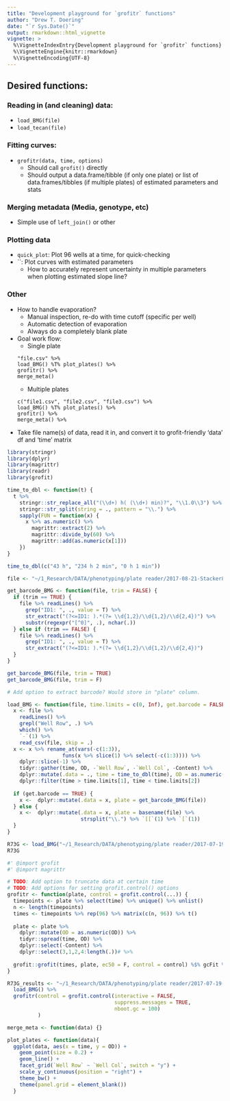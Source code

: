 ```yaml
---
title: "Development playground for `grofitr` functions"
author: "Drew T. Doering"
date: "`r Sys.Date()`"
output: rmarkdown::html_vignette
vignette: >
  %\VignetteIndexEntry{Development playground for `grofitr` functions}
  %\VignetteEngine{knitr::rmarkdown}
  %\VignetteEncoding{UTF-8}
---
```


## Desired functions:

### Reading in (and cleaning) data:
* `load_BMG(file)`
* `load_tecan(file)`

### Fitting curves:
* `grofitr(data, time, options)`
    * Should call `grofit()` directly
    * Should output a data.frame/tibble (if only one plate) or list of data.frames/tibbles (if multiple plates) of estimated parameters and stats

### Merging metadata (Media, genotype, etc)
* Simple use of `left_join()` or other

### Plotting data
* `quick_plot`: Plot 96 wells at a time, for quick-checking
* ``: Plot curves with estimated parameters
    * How to accurately represent uncertainty in multiple parameters when plotting estimated slope line?


### Other
* How to handle evaporation?
    * Manual inspection, re-do with time cutoff (specific per well)
    * Automatic detection of evaporation
    * Always do a completely blank plate
* Goal work flow:
    * Single plate
    ```
    "file.csv" %>% 
    load_BMG() %T% plot_plates() %>% 
    grofitr() %>% 
    merge_meta()
    ```
    * Multiple plates
    ```
    c("file1.csv", "file2.csv", "file3.csv") %>% 
    load_BMG() %T% plot_plates() %>% 
    grofitr() %>% 
    merge_meta() %>%
    ```

* Take file name(s) of data, read it in, and convert it to grofit-friendly 'data' df and 'time' matrix

```r
library(stringr)
library(dplyr)
library(magrittr)
library(readr)
library(grofit)
```

```r
time_to_dbl <- function(t) {
  t %>%
    stringr::str_replace_all("(\\d+) h( (\\d+) min)?", "\\1.0\\3") %>%
    stringr::str_split(string = ., pattern = "\\.") %>%
    sapply(FUN = function(x) {
      x %>% as.numeric() %>%
        magrittr::extract(2) %>%
        magrittr::divide_by(60) %>%
        magrittr::add(as.numeric(x[1]))
    })
}

time_to_dbl(c("43 h", "234 h 2 min", "0 h 1 min"))
```

```r
file <- "~/1_Research/DATA/phenotyping/plate reader/2017-08-21-Stacker8/TRno1886.CSV"

get_barcode_BMG <- function(file, trim = FALSE) {
  if (trim == TRUE) {
    file %>% readLines() %>% 
      grep("ID1: ", ., value = T) %>% 
      str_extract("(?<=ID1: ).*(?= \\d{1,2}/\\d{1,2}/\\d{2,4})") %>%
      substr(regexpr("[^0]", .), nchar(.))
  } else if (trim == FALSE) {
    file %>% readLines() %>% 
      grep("ID1: ", ., value = T) %>% 
      str_extract("(?<=ID1: ).*(?= \\d{1,2}/\\d{1,2}/\\d{2,4})")
  }
}

get_barcode_BMG(file, trim = TRUE)
get_barcode_BMG(file, trim = F)
```

```r
# Add option to extract barcode? Would store in "plate" column. 

load_BMG <- function(file, time.limits = c(0, Inf), get.barcode = FALSE) {
  x <- file %>%
    readLines() %>%
    grepl("Well Row", .) %>%
    which() %>%
    `-`(1) %>%
    read_csv(file, skip = .)
  x <- x %>% rename_at(vars(-c(1:3)),
                  funs(x %>% slice(1) %>% select(-c(1:3)))) %>%
    dplyr::slice(-1) %>%
    tidyr::gather(time, OD, -`Well Row`, -`Well Col`, -Content) %>%
    dplyr::mutate(.data = ., time = time_to_dbl(time), OD = as.numeric(OD)) %>%
    dplyr::filter(time > time.limits[1], time < time.limits[2])
  
  if (get.barcode == TRUE) {
    x <-  dplyr::mutate(.data = x, plate = get_barcode_BMG(file))
  } else {
    x <-  dplyr::mutate(.data = x, plate = basename(file) %>%
                        strsplit("\\.") %>% `[[`(1) %>% `[`(1))
  }
}

R73G <- load_BMG("~/1_Research/DATA/phenotyping/plate reader/2017-07-19-Stacker6/TRno1806.CSV", time.limits = c(5, 90))
R73G
```

```r
#' @import grofit
#' @import magrittr

# TODO: Add option to truncate data at certain time
# TODO: Add options for setting grofit.control() options
grofitr <- function(plate, control = grofit.control(...)) {
  timepoints <- plate %>% select(time) %>% unique() %>% unlist()
  n <- length(timepoints)
  times <- timepoints %>% rep(96) %>% matrix(c(n, 96)) %>% t()
  
  plate <- plate %>% 
    dplyr::mutate(OD = as.numeric(OD)) %>% 
    tidyr::spread(time, OD) %>%
    dplyr::select(-Content) %>%
    dplyr::select(3,1,2,4:length(.))# %>%
  
  grofit::grofit(times, plate, ec50 = F, control = control) %$% gcFit %$% gcTable
}

R73G_results <- "~/1_Research/DATA/phenotyping/plate reader/2017-07-19-Stacker6/TRno1806.CSV" %>% 
  load_BMG() %>% 
  grofitr(control = grofit.control(interactive = FALSE, 
                                   suppress.messages = TRUE, 
                                   nboot.gc = 100)
          )
```

```r
merge_meta <- function(data) {}
```

```r
plot_plates <- function(data){
  ggplot(data, aes(x = time, y = OD)) +
    geom_point(size = 0.2) + 
    geom_line() +
    facet_grid(`Well Row` ~ `Well Col`, switch = "y") +
    scale_y_continuous(position = "right") +
    theme_bw() +
    theme(panel.grid = element_blank())
  }
```
